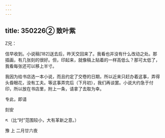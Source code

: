 ```yaml
---
---
---
```

title: 350226② 致叶紫
---




Z兄：

信早收到。小说稿[182]送去后，昨天交回来了。我看也并没有什么改动之处。那插画，有几张刻的很好。但，印起来，就像稿上贴着的一样高低么？那可太低了，我看每张还可以移上半寸。

我因为给书店选一本小说，而且约定了交卷的日期，所以近来只赶办着这事，弄得头昏眼花，没有工夫。等这事弄完后（下月初），我们再谈罢。小说大约急于付印，所以放在书店里，附上一条，请拿了去取为幸。

专此，即请

刻安

↖（比“时”范围较小，大有革新之意。）

豫 上 二月廿六夜